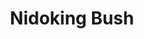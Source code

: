 ---
title: "Nidoking Bush"
meta_title: "Nidoking Bush craft"
description: "Craft de Nidoking Bush"
rank: "d"
draft: false
name: "Nidoking Bush"
recipe_img: "https://wiki.pokexgames.com/images/b/b0/Nidoking_Bush.png"
level: 29
craft_time: 7200
result: 1
value_npc: 1
ingredients:
  - name: "Minor Seed Bag"
    quantity: 6
    item_img: "https://wiki.pokexgames.com/images/2/25/Minor_Seed_Bag.png"
    value_npc: 1
  - name: "Male Ear"
    quantity: 8
    item_img: "https://wiki.pokexgames.com/images/8/84/Male_Ear.png"
    value_npc: 1
  - name: "Condensed Grass"
    quantity: 12
    item_img: "https://wiki.pokexgames.com/images/c/ce/Condensed_Grass.png"
    value_npc: 1
---